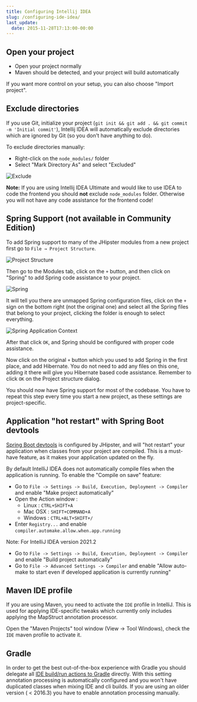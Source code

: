 ```yaml
---
title: Configuring Intellij IDEA
slug: /configuring-ide-idea/
last_update:
  date: 2015-11-28T17:13:00-00:00
---
```


## Open your project

- Open your project normally
- Maven should be detected, and your project will build automatically

If you want more control on your setup, you can also choose "Import project".


## Exclude directories

If you use Git, initialize your project (`git init && git add . && git commit -m 'Initial commit'`), Intellij IDEA will automatically exclude directories which are ignored by Git (so you don't have anything to do).

To exclude directories manually:

- Right-click on the `node_modules/` folder
- Select "Mark Directory As" and select "Excluded"

![Exclude](/images/configuring_ide_idea_1.webp)

**Note:** If you are using Intellij IDEA Ultimate and would like to use IDEA to code the frontend you should **not** exclude `node_modules` folder. Otherwise
you will not have any code assistance for the frontend code!


## Spring Support (not available in Community Edition)

To add Spring support to many of the JHipster modules from a new project first go to `File → Project Structure`.

![Project Structure](/images/configuring_ide_idea_2.webp)

Then go to the Modules tab, click on the `+` button, and then click on "Spring" to add Spring code assistance to your project.

![Spring](/images/configuring_ide_idea_3.webp)

It will tell you there are unmapped Spring configuration files, click on the `+` sign on the  bottom right (not the original one) and select all the Spring files that belong to your project, clicking the folder is enough to select everything.

![Spring Application Context](/images/configuring_ide_idea_4.webp)

After that click `OK`, and Spring should be configured with proper code assistance.

Now click on the original `+` button which you used to add Spring in the first place, and add Hibernate. 
You do not need to add any files on this one, adding it there will give you Hibernate based code assistance. Remember to click `OK` on the Project structure dialog.

You should now have Spring support for most of the codebase. You have to repeat this step every time you start a new project, as these settings are project-specific.


## Application "hot restart" with Spring Boot devtools

[Spring Boot devtools](https://docs.spring.io/spring-boot/docs/current/reference/html/using-boot-devtools.html) is configured by JHipster, and will "hot restart" your application when classes from your project are compiled. This is a must-have feature, as it makes your application updated on the fly.

By default IntelliJ IDEA does not automatically compile files when the application is running. To enable the "Compile on save" feature:

* Go to `File -> Settings -> Build, Execution, Deployment -> Compiler` and enable "Make project automatically"
* Open the Action window :
  * Linux : `CTRL+SHIFT+A`
  * Mac OSX : `SHIFT+COMMAND+A`
  * Windows : `CTRL+ALT+SHIFT+/`
* Enter `Registry...` and enable `compiler.automake.allow.when.app.running`

Note: For IntelliJ IDEA version 2021.2
* Go to `File -> Settings -> Build, Execution, Deployment -> Compiler` and enable "Build project automatically"
* Go to `File -> Advanced Settings -> Compiler` and enable "Allow auto-make to start even if developed application is currently running"


## Maven IDE profile

If you are using Maven, you need to activate the `IDE` profile in IntelliJ. This is used for applying IDE-specific tweaks
which currently only includes applying the MapStruct annotation processor.

Open the "Maven Projects" tool window (View -> Tool Windows), check the `IDE` maven profile to activate it.


## Gradle

In order to get the best out-of-the-box experience with Gradle you should delegate all [IDE build/run actions to Gradle](https://www.jetbrains.com/idea/whatsnew/#v2017-3-gradle) directly. With this setting annotation processing is automatically configured and you won't have duplicated classes when mixing IDE and cli builds. If you are using an older version ( < 2016.3) you have to enable annotation processing manually.
